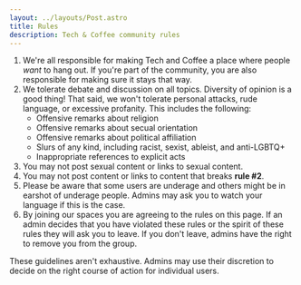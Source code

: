 ```yaml
---
layout: ../layouts/Post.astro
title: Rules
description: Tech & Coffee community rules
---
```


1. We're all responsible for making Tech and Coffee a place where people *want* to hang out. If you're part of the community, you are also responsible for making sure it stays that way.
2. We tolerate debate and discussion on all topics. Diversity of opinion is a good thing! That said, we won't tolerate personal attacks, rude language, or excessive profanity. This includes the following:
   * Offensive remarks about religion
   * Offensive remarks about secual orientation
   * Offensive remarks about political affiliation
   * Slurs of any kind, including racist, sexist, ableist, and anti-LGBTQ+
   * Inappropriate references to explicit acts
3. You may not post sexual content or links to sexual content.
4. You may not post content or links to content that breaks **rule #2**.
5. Please be aware that some users are underage and others might be in earshot of underage people. Admins may ask you to watch your language if this is the case.
6. By joining our spaces you are agreeing to the rules on this page. If an admin decides that you have violated these rules or the spirit of these rules they will ask you to leave. If you don't leave, admins have the right to remove you from the group.

These guidelines aren't exhaustive. Admins may use their discretion to decide on the right course of action for individual users.
